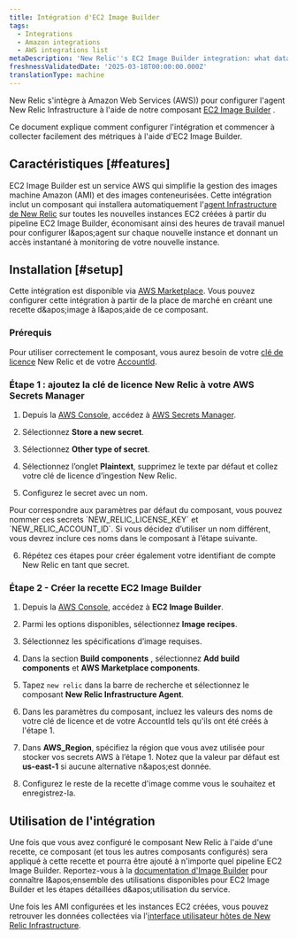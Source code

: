 ```yaml
---
title: Intégration d'EC2 Image Builder
tags:
  - Integrations
  - Amazon integrations
  - AWS integrations list
metaDescription: 'New Relic''s EC2 Image Builder integration: what data it reports and how to enable it.'
freshnessValidatedDate: '2025-03-18T00:00:00.000Z'
translationType: machine
---
```


New Relic s&apos;intègre à Amazon Web Services (AWS)) pour configurer l&apos;agent New Relic Infrastructure à l&apos;aide de notre composant [EC2 Image Builder](https://aws.amazon.com/image-builder/) .

Ce document explique comment configurer l&apos;intégration et commencer à collecter facilement des métriques à l&apos;aide d&apos;EC2 Image Builder.

## Caractéristiques [#features]

EC2 Image Builder est un service AWS qui simplifie la gestion des images machine Amazon (AMI) et des images conteneurisées. Cette intégration inclut un composant qui installera automatiquement l&apos;[agent Infrastructure de New Relic](https://docs.newrelic.com/docs/infrastructure/introduction-infra-monitoring/) sur toutes les nouvelles instances EC2 créées à partir du pipeline EC2 Image Builder, économisant ainsi des heures de travail manuel pour configurer l&amp;apos;agent sur chaque nouvelle instance et donnant un accès instantané à monitoring de votre nouvelle instance.

## Installation [#setup]

Cette intégration est disponible via [AWS Marketplace](https://aws.amazon.com/marketplace/pp/prodview-7l3xgom3n4v7q?sr=0-7&ref_=beagle&applicationId=AWS-Marketplace-Console). Vous pouvez configurer cette intégration à partir de la place de marché en créant une recette d&amp;apos;image à l&amp;apos;aide de ce composant.

### Prérequis

Pour utiliser correctement le composant, vous aurez besoin de votre [clé de licence](/docs/apis/intro-apis/new-relic-api-keys/#overview-keys) New Relic et de votre [AccountId](/docs/accounts-partnerships/accounts/account-setup/account-id).

### Étape 1 : ajoutez la clé de licence New Relic à votre AWS Secrets Manager

1. Depuis la [AWS Console](console.aws.amazon.com), accédez à [AWS Secrets Manager](https://aws.amazon.com/secrets-manager/).

2. Sélectionnez **Store a new secret**.

3. Sélectionnez **Other type of secret**.

4. Sélectionnez l’onglet **Plaintext**, supprimez le texte par défaut et collez votre clé de licence d’ingestion New Relic.

5. Configurez le secret avec un nom.

<Callout variant="tip">
  Pour correspondre aux paramètres par défaut du composant, vous pouvez nommer ces secrets `NEW_RELIC_LICENSE_KEY` et `NEW_RELIC_ACCOUNT_ID`. Si vous décidez d’utiliser un nom différent, vous devrez inclure ces noms dans le composant à l’étape suivante.
</Callout>

6. Répétez ces étapes pour créer également votre identifiant de compte New Relic en tant que secret.

### Étape 2 - Créer la recette EC2 Image Builder

1. Depuis la [AWS Console](console.aws.amazon.com), accédez à **EC2 Image Builder**.

2. Parmi les options disponibles, sélectionnez **Image recipes**.

3. Sélectionnez les spécifications d’image requises.

4. Dans la section **Build components** , sélectionnez **Add build components** et **AWS Marketplace components**.

5. Tapez `new relic` dans la barre de recherche et sélectionnez le composant **New Relic Infrastructure Agent**.

6. Dans les paramètres du composant, incluez les valeurs des noms de votre clé de licence et de votre AccountId tels qu&apos;ils ont été créés à l&apos;étape 1.

7. Dans **AWS\_Region**, spécifiez la région que vous avez utilisée pour stocker vos secrets AWS à l’étape 1. Notez que la valeur par défaut est **us-east-1** si aucune alternative n&amp;apos;est donnée.

8. Configurez le reste de la recette d&apos;image comme vous le souhaitez et enregistrez-la.

## Utilisation de l&apos;intégration

Une fois que vous avez configuré le composant New Relic à l&apos;aide d&apos;une recette, ce composant (et tous les autres composants configurés) sera appliqué à cette recette et pourra être ajouté à n&apos;importe quel pipeline EC2 Image Builder. Reportez-vous à la [documentation d&apos;Image Builder](https://docs.aws.amazon.com/imagebuilder/latest/userguide/what-is-image-builder.html) pour connaître l&amp;apos;ensemble des utilisations disponibles pour EC2 Image Builder et les étapes détaillées d&amp;apos;utilisation du service.

Une fois les AMI configurées et les instances EC2 créées, vous pouvez retrouver les données collectées via l&apos;[interface utilisateur hôtes de New Relic Infrastructure](https://docs.newrelic.com/docs/infrastructure/infrastructure-data/infrastructure-ui-pages/infra-hosts-ui-page/).